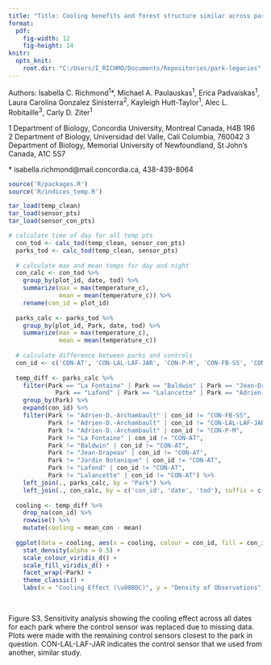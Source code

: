 ```yaml
---
title: "Title: Cooling benefits and forest structure similar across parks with varied land use histories"
format:
  pdf:
    fig-width: 12
    fig-height: 14
knitr:
  opts_knit:
    root.dir: "C:/Users/I_RICHMO/Documents/Repositories/park-legacies"
---
```


Authors: Isabella C. Richmond^1^\*, Michael A. Paulauskas^1^, Erica Padvaiskas^1^, Laura Carolina Gonzalez Sinisterra^2^, Kayleigh Hutt-Taylor^1^, Alec L. Robitaille^3^, Carly D. Ziter^1^

1 Department of Biology, Concordia University, Montreal Canada, H4B 1R6\
2 Department of Biology, Universidad del Valle, Cali Columbia, 760042 3 Department of Biology, Memorial University of Newfoundland, St John's Canada, A1C 5S7

\* isabella.richmond\@mail.concordia.ca, 438-439-8064

```r
source('R/packages.R')
source('R/indices_temp.R')

tar_load(temp_clean)
tar_load(sensor_pts)
tar_load(sensor_con_pts)
```

```r
# calculate time of day for all temp pts
  con_tod <- calc_tod(temp_clean, sensor_con_pts)
  parks_tod <- calc_tod(temp_clean, sensor_pts)
  
  # calculate max and mean temps for day and night 
  con_calc <- con_tod %>%
    group_by(plot_id, date, tod) %>%
    summarize(max = max(temperature_c),
              mean = mean(temperature_c)) %>%
    rename(con_id = plot_id)
  
  parks_calc <- parks_tod %>%
    group_by(plot_id, Park, date, tod) %>%
    summarize(max = max(temperature_c),
              mean = mean(temperature_c))
  
  # calculate difference between parks and controls 
  con_id <- c('CON-AT', 'CON-LAL-LAF-JAR', 'CON-P-M', 'CON-FB-SS', 'CON-MB-SG')
  
  temp_diff <- parks_calc %>%
    filter(Park == "La Fontaine" | Park == "Baldwin" | Park == "Jean-Drapeau" | Park == "Jardin Botanique" | 
             Park == "Lafond" | Park == "Lalancette" | Park == "Adrien-D.-Archambault") %>% 
    group_by(Park) %>%
    expand(con_id) %>%
    filter(Park != "Adrien-D.-Archambault" | con_id != "CON-FB-SS",
           Park != "Adrien-D.-Archambault" | con_id != "CON-LAL-LAF-JAR",
           Park != "Adrien-D.-Archambault" | con_id != "CON-P-M",
           Park != "La Fontaine" | con_id != "CON-AT",
           Park != "Baldwin" | con_id != "CON-AT",
           Park != "Jean-Drapeau" | con_id != "CON-AT",
           Park != "Jardin Botanique" | con_id != "CON-AT",
           Park != "Lafond" | con_id != "CON-AT",
           Park != "Lalancette" | con_id != "CON-AT") %>% 
    left_join(., parks_calc, by = "Park") %>% 
    left_join(., con_calc, by = c('con_id', 'date', 'tod'), suffix = c("", "_con"))
  
  cooling <- temp_diff %>% 
    drop_na(con_id) %>%
    rowwise() %>% 
    mutate(cooling = mean_con - mean)
  
  ggplot(data = cooling, aes(x = cooling, colour = con_id, fill = con_id )) + 
    stat_density(alpha = 0.5) + 
    scale_colour_viridis_d() + 
    scale_fill_viridis_d() + 
    facet_wrap(~Park) + 
    theme_classic() + 
    labs(x = "Cooling Effect (\u00B0C)", y = "Density of Observations", fill = "Control Sensor", colour = "Control Sensor")
  
  
```

Figure S3. Sensitivity analysis showing the cooling effect across all dates for each park where the control sensor was replaced due to missing data. Plots were made with the remaining control sensors closest to the park in question. CON-LAL-LAF-JAR indicates the control sensor that we used from another, similar study.